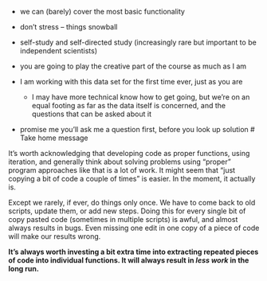 - we can (barely) cover the most basic functionality

- don't stress -- things snowball

- self-study and self-directed study (increasingly rare but important to be independent scientists)

- you are going to play the creative part of the course as much as I am

- I am working with this data set for the first time ever, just as you are
  - I may have more technical know how to get going, but we're on an equal
  footing as far as the data itself is concerned, and the questions that
  can be asked about it
  
- promise me you'll ask me a question first, before you look up solution
# Take home message

It's worth acknowledging that developing code as proper functions, using iteration,
and generally think about solving problems using "proper" program approaches
like that is a lot of work. It might seem that "just copying a bit of code
a couple of times" is easier. In the moment, it actually is.

Except we rarely, if ever, do things only once. We have to come back to old
scripts, update them, or add new steps. Doing this for every single bit of
copy pasted code (sometimes in multiple scripts) is awful, and almost always
results in bugs. Even missing one edit in one copy of a piece of code will
make our results wrong.

**It's always worth investing a bit extra time into extracting repeated
pieces of code into individual functions. It will always result in _less work_
in the long run.**
